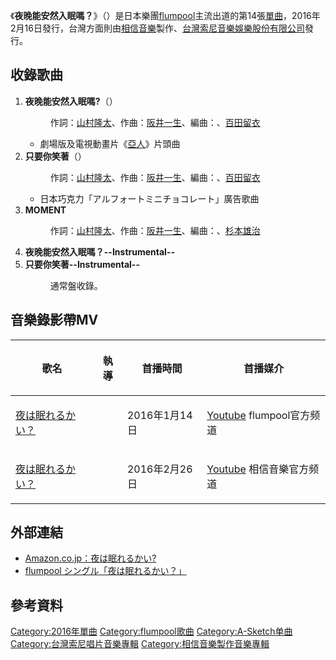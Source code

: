 {{Infobox Single 
| Name           = 夜晚能安然入眠嗎？<br />{{lang|ja|夜は眠れるかい?}}
| Artist         = [[flumpool|flumpool]]
| Cover          =  夜は眠れるかい.jpg
| Album          =  [[EGG_(flumpool專輯)|EGG]]
| A-side         = 夜晚能安然入眠嗎？
| B-side         = 
| Released       = {{flagicon|Taiwan}}{{flagicon|JPN}}2016年2月16日<ref>{{Cite web |url = http://www.amazon.co.jp/%E5%A4%9C%E3%81%AF%E7%9C%A0%E3%82%8C%E3%82%8B%E3%81%8B%E3%81%84-%E3%80%90%E5%88%9D%E5%9B%9E%E9%99%90%E5%AE%9A%E7%9B%A4%E3%80%91-flumpool/dp/B016ZYIOCA |title = Amazon.co.jp：夜は眠れるかい? |publisher = Amazon |language = ja |accessdate = 2016-03-28 |archive-date = 2017-07-05 |archive-url = https://web.archive.org/web/20170705044006/https://www.amazon.co.jp/%E5%A4%9C%E3%81%AF%E7%9C%A0%E3%82%8C%E3%82%8B%E3%81%8B%E3%81%84-%E3%80%90%E5%88%9D%E5%9B%9E%E9%99%90%E5%AE%9A%E7%9B%A4%E3%80%91-flumpool/dp/B016ZYIOCA |dead-url = no }}</ref>
| Format         = 
| Recorded       = 2016年
| Genre          = [[J-POP|J-POP]]
| Length         = 
| Label          =  [[Amuse|Amuse]][[A-Sketch|A-Sketch]]<br />[[相信音樂|相信音樂]]/[[台灣索尼音樂娛樂|台灣索尼音樂娛樂]]
| Writer         = 
| Producer       = [[玉井健二|玉井健二]]、[[百田留衣|百田留衣]]
| Certification  = 
| Chart position =
| Last single    = [[夏天啊別中止這份心情～You’re_Romantic～|夏天啊別中止這份心情～You’re Romantic～]]<br />（2015年） 
| This single    = '''夜晚能安然入眠嗎？'''<br />（2016年）
| Next single    = 
| Misc           = 
}}
《'''夜晚能安然入眠嗎？'''》（{{lang-ja|夜は眠れるかい?}}）是日本樂團[[flumpool|flumpool]]主流出道的第14張[[單曲|單曲]]，2016年2月16日發行，台灣方面則由[[相信音樂|相信音樂]]製作、[[台灣索尼音樂娛樂|台灣索尼音樂娛樂股份有限公司]]發行。

==收錄歌曲==
#'''夜晚能安然入眠嗎?'''（{{lang|ja|夜は眠れるかい?}}）
#:作詞：[[山村隆太|山村隆太]]、作曲：[[阪井一生|阪井一生]]、編曲：、[[百田留衣|百田留衣]]
#*劇場版及電視動畫片《[[亞人_(漫畫)|亞人]]》片頭曲
#'''只要你笑著'''（{{lang|ja|君が笑えば~Just like happiness~}}）
#:作詞：[[山村隆太|山村隆太]]、作曲：[[阪井一生|阪井一生]]、編曲：、[[百田留衣|百田留衣]]
#*日本巧克力{{link-ja|波旁酒|ブルボン}}「アルフォートミニチョコレート」廣告歌曲
#'''MOMENT'''
#:作詞：[[山村隆太|山村隆太]]、作曲：[[阪井一生|阪井一生]]、編曲：、[[杉本雄治|杉本雄治]]
#'''夜晚能安然入眠嗎？--Instrumental--'''
#'''只要你笑著--Instrumental--'''
#:通常盤收錄。

== 音樂錄影帶MV ==
{| class="wikitable"
! 歌名 !! 執導 !! 首播時間 !! 首播媒介
|-
|[https://www.youtube.com/watch?v=dMGFcDByan4 夜は眠れるかい？] {{Wayback|url=https://www.youtube.com/watch?v=dMGFcDByan4 |date=20210210022452 }}|| ||2016年1月14日||[[Youtube|Youtube]] flumpool官方频道 
|-
|[https://www.youtube.com/watch?v=308kgzwY5D4 夜は眠れるかい？] {{Wayback|url=https://www.youtube.com/watch?v=308kgzwY5D4 |date=20170910164704 }}|| ||2016年2月26日||[[Youtube|Youtube]] 相信音樂官方频道 
|}

==外部連結==
*[http://www.amazon.co.jp/%E5%A4%9C%E3%81%AF%E7%9C%A0%E3%82%8C%E3%82%8B%E3%81%8B%E3%81%84-%E3%80%90%E5%88%9D%E5%9B%9E%E9%99%90%E5%AE%9A%E7%9B%A4%E3%80%91-flumpool/dp/B016ZYIOCA Amazon.co.jp：夜は眠れるかい?] {{Wayback|url=http://www.amazon.co.jp/%E5%A4%9C%E3%81%AF%E7%9C%A0%E3%82%8C%E3%82%8B%E3%81%8B%E3%81%84-%E3%80%90%E5%88%9D%E5%9B%9E%E9%99%90%E5%AE%9A%E7%9B%A4%E3%80%91-flumpool/dp/B016ZYIOCA |date=20170705044006 }}
*[http://www.flumpool.jp/sp/yoru/ flumpool シングル「夜は眠れるかい？」] {{Wayback|url=http://www.flumpool.jp/sp/yoru/ |date=20180402193115 }}
==參考資料==
{{Reflist}}

{{flumpool}}
{{DEFAULTSORT:Yoru wa Nemureru kai?}}
{{Portal bar|日本|音樂}}
[[Category:2016年單曲|Category:2016年單曲]]	
[[Category:flumpool歌曲|Category:flumpool歌曲]]
[[Category:A-Sketch单曲|Category:A-Sketch单曲]]
[[Category:台灣索尼唱片音樂專輯|Category:台灣索尼唱片音樂專輯]]
[[Category:相信音樂製作音樂專輯|Category:相信音樂製作音樂專輯]]